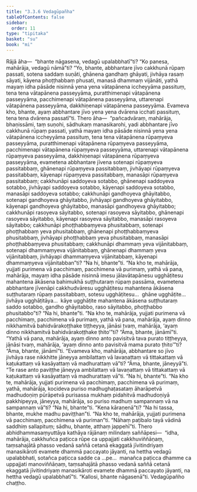```yaml
---
title: "3.3.6 Vedagūpañha"
tableOfContents: false
sidebar:
  order: 11
type: "tipitaka"
basket: "su"
book: "mi"
---
```



<DynamicBreadcrumb />

<Division number="54" book="mi">

<Paragraph number="255" book="mi">
Rājā āha—  “bhante nāgasena, vedagū upalabbhatī”ti? “Ko panesa, mahārāja, vedagū nāmā”ti? “Yo, bhante, abbhantare jīvo cakkhunā rūpaṃ passati, sotena saddaṃ suṇāti, ghānena gandhaṃ ghāyati, jivhāya rasaṃ sāyati, kāyena phoṭṭhabbaṃ phusati, manasā dhammaṃ vijānāti, yathā mayaṃ idha pāsāde nisinnā yena yena vātapānena iccheyyāma passituṃ, tena tena vātapānena passeyyāma, puratthimenapi vātapānena passeyyāma, pacchimenapi vātapānena passeyyāma, uttarenapi vātapānena passeyyāma, dakkhiṇenapi vātapānena passeyyāma. Evameva kho, bhante, ayaṃ abbhantare jīvo yena yena dvārena icchati passituṃ, tena tena dvārena passatī”ti.
</Paragraph>

<Paragraph number="256" book="mi">
Thero āha—  “pañcadvāraṃ, mahārāja, bhaṇissāmi, taṃ suṇohi, sādhukaṃ manasikarohi, yadi abbhantare jīvo cakkhunā rūpaṃ passati, yathā mayaṃ idha pāsāde nisinnā yena yena vātapānena iccheyyāma passituṃ, tena tena vātapānena rūpaṃyeva passeyyāma, puratthimenapi vātapānena rūpaṃyeva passeyyāma, pacchimenapi vātapānena rūpaṃyeva passeyyāma, uttarenapi vātapānena rūpaṃyeva passeyyāma, dakkhiṇenapi vātapānena rūpaṃyeva passeyyāma, evametena abbhantare jīvena sotenapi rūpaṃyeva passitabbaṃ, ghānenapi rūpaṃyeva passitabbaṃ, jivhāyapi rūpaṃyeva passitabbaṃ, kāyenapi rūpaṃyeva passitabbaṃ, manasāpi rūpaṃyeva passitabbaṃ; cakkhunāpi saddoyeva sotabbo, ghānenapi saddoyeva sotabbo, jivhāyapi saddoyeva sotabbo, kāyenapi saddoyeva sotabbo, manasāpi saddoyeva sotabbo; cakkhunāpi gandhoyeva ghāyitabbo, sotenapi gandhoyeva ghāyitabbo, jivhāyapi gandhoyeva ghāyitabbo, kāyenapi gandhoyeva ghāyitabbo, manasāpi gandhoyeva ghāyitabbo; cakkhunāpi rasoyeva sāyitabbo, sotenapi rasoyeva sāyitabbo, ghānenapi rasoyeva sāyitabbo, kāyenapi rasoyeva sāyitabbo, manasāpi rasoyeva sāyitabbo; cakkhunāpi phoṭṭhabbaṃyeva phusitabbaṃ, sotenapi phoṭṭhabbaṃ yeva phusitabbaṃ, ghānenapi phoṭṭhabbaṃyeva phusitabbaṃ, jivhāyapi phoṭṭhabbaṃ yeva phusitabbaṃ, manasāpi phoṭṭhabbaṃyeva phusitabbaṃ; cakkhunāpi dhammaṃ yeva vijānitabbaṃ, sotenapi dhammaṃyeva vijānitabbaṃ, ghānenapi dhammaṃ yeva vijānitabbaṃ, jivhāyapi dhammaṃyeva vijānitabbaṃ, kāyenapi dhammaṃyeva vijānitabban”ti? “Na hi, bhante”ti.
</Paragraph>

<Paragraph number="257" book="mi">
“Na kho te, mahārāja, yujjati purimena vā pacchimaṃ, pacchimena vā purimaṃ, yathā vā pana, mahārāja, mayaṃ idha pāsāde nisinnā imesu jālavātapānesu ugghāṭitesu mahantena ākāsena bahimukhā suṭṭhutaraṃ rūpaṃ passāma, evametena abbhantare jīvenāpi cakkhudvāresu ugghāṭitesu mahantena ākāsena suṭṭhutaraṃ rūpaṃ passitabbaṃ, sotesu ugghāṭitesu…  ghāne ugghāṭite…  jivhāya ugghāṭitāya…  kāye ugghāṭite mahantena ākāsena suṭṭhutaraṃ saddo sotabbo, gandho ghāyitabbo, raso sāyitabbo, phoṭṭhabbo phusitabbo”ti? “Na hi, bhante”ti.
</Paragraph>

<Paragraph number="258" book="mi">
“Na kho te, mahārāja, yujjati purimena vā pacchimaṃ, pacchimena vā purimaṃ, yathā vā pana, mahārāja, ayaṃ dinno nikkhamitvā bahidvārakoṭṭhake tiṭṭheyya, jānāsi tvaṃ, mahārāja, ‘ayaṃ dinno nikkhamitvā bahidvārakoṭṭhake ṭhito’”ti? “Āma, bhante, jānāmī”ti. “Yathā vā pana, mahārāja, ayaṃ dinno anto pavisitvā tava purato tiṭṭheyya, jānāsi tvaṃ, mahārāja, ‘ayaṃ dinno anto pavisitvā mama purato ṭhito’”ti? “Āma, bhante, jānāmī”ti. “Evameva kho, mahārāja, abbhantare so jīvo jivhāya rase nikkhitte jāneyya ambilattaṃ vā lavaṇattaṃ vā tittakattaṃ vā kaṭukattaṃ vā kasāyattaṃ vā madhurattaṃ vā”ti? “Āma, bhante, jāneyyā”ti. “Te rase anto paviṭṭhe jāneyya ambilattaṃ vā lavaṇattaṃ vā tittakattaṃ vā kaṭukattaṃ vā kasāyattaṃ vā madhurattaṃ vā”ti. “Na hi, bhante”ti.
</Paragraph>

<Paragraph number="259" book="mi">
“Na kho te, mahārāja, yujjati purimena vā pacchimaṃ, pacchimena vā purimaṃ, yathā, mahārāja, kocideva puriso madhughaṭasataṃ āharāpetvā madhudoṇiṃ pūrāpetvā purisassa mukhaṃ pidahitvā madhudoṇiyā pakkhipeyya, jāneyya, mahārāja, so puriso madhuṃ sampannaṃ vā na sampannaṃ vā”ti? “Na hi, bhante”ti. “Kena kāraṇenā”ti? “Na hi tassa, bhante, mukhe madhu paviṭṭhan”ti.
</Paragraph>

<Paragraph number="260" book="mi">
“Na kho te, mahārāja, yujjati purimena vā pacchimaṃ, pacchimena vā puriman”ti. “Nāhaṃ paṭibalo tayā vādinā saddhiṃ sallapituṃ; sādhu, bhante, atthaṃ jappehī”ti.
</Paragraph>

<Paragraph number="261" book="mi">
Thero abhidhammasaṃyuttāya kathāya rājānaṃ milindaṃ saññāpesi—  “idha, mahārāja, cakkhuñca paṭicca rūpe ca uppajjati cakkhuviññāṇaṃ, taṃsahajātā phasso vedanā saññā cetanā ekaggatā jīvitindriyaṃ manasikāroti evamete dhammā paccayato jāyanti, na hettha vedagū upalabbhati, sotañca paṭicca sadde ca …pe…  manañca paṭicca dhamme ca uppajjati manoviññāṇaṃ, taṃsahajātā phasso vedanā saññā cetanā ekaggatā jīvitindriyaṃ manasikāroti evamete dhammā paccayato jāyanti, na hettha vedagū upalabbhatī”ti.
</Paragraph>

<Paragraph number="262" book="mi">
“Kallosi, bhante nāgasenā”ti.

</Paragraph>
</Division>

<Paragraph number="263" type="center" book="mi">
Vedagūpañho chaṭṭho.
</Paragraph>